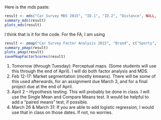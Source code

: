 Here is the mds paste:


```r
result <- mds("Car Survey MDS 2015", "ID.1", "ID.2", "Distance", NULL, "metric", "2", 1.3)
summary_mds(result)
plots_mds(result)
```
I think that is it for the code. For the FA, I am using


```r
result <- pmap("Car Survey Factor Analysis 2015", "Brand", c("Sporty", "Youthful", "Safe", "Good.deal", "Appeals.to.women", "Fuel.Efficient", "Powerful", "Slow", "Expensive", "Appeals.to.Men"), NULL, "2", 2.1, 1.3, 0, c("brand", "attr"))
summary_pmap(result)
plots_pmap(result)
savePmapFactorScores(result)
```

1. Tomorrow (through Tuesday): Perceptual maps. (Some students will use this through the end of April). I will do both factor analysis and MDS.
2. Feb 12-17: Market segmentation (mostly kmeans). There will be some of this used afterwards, for an assignment due March 3, and for a final project due at the end of April.
3. April 2 – Hypothesis testing. This will probably be done in class. I will use the Single Mean and Compare Means test. It would be helpful to add a “paired means” test, if possible.
4. March 26 & March 31: If you are able to add logistic regression, I would use that in class on those dates. If not, no worries.
